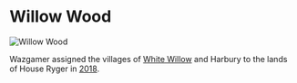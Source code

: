 

# Willow Wood

<Image src="https://cdn.sanity.io/images/1as7cn02/production/357a611f820f572a88bdf05fb934efa9738b1aeb-1000x650.png?w=976&h=350&fit=crop&crop=center&auto=format" alt="Willow Wood" width={976} height={350}  />

<ProjectDetails
  floatRight
  region="Riverlands"
  house="House Ryger"
  type="Castle"
  status="Completed"
  warp="/warp willowwood"
  projectLead="Veggie"
  dateStarted="November 27, 2016"
  dateCompleted="November 27, 2016"
/>

Wazgamer assigned the villages of [White Willow](https://awoiaf.westeros.org/index.php/White_Willow) and Harbury to the lands of House Ryger in [2018](http://forum.westeroscraft.com/threads/discussion-of-re-organising-projects-for-list-of-projects-document.1186/post-5172).